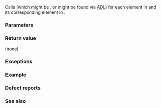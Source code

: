 {{cpp/utility/tuple/title|swap}}
{{cpp/utility/tuple/navbar}}
{{dcl begin}}
{{dcl header|tuple}}
{{dcl|num=1|since=c++11|notes={{mark constexpr since c++20}}|
void swap( tuple&amp; other ) noexcept(/* see below */);
}}
{{dcl|num=2|since=c++23|
constexpr void swap( const tuple&amp; other ) noexcept(/* see below */) const;
}}
{{dcl end}}

Calls {{tt|swap}} (which might be {{lc|std::swap}}, or might be found via [[cpp/language/adl|ADL]]) for each element in {{c|*this}} and its corresponding element in {{c|other}}.

{{rrev multi
|rev1=
If any selected {{tt|swap}} function call is ill-formed, or does not swap the corresponding elements of both tuples, the behavior is undefined.
|since2=c++23|rev2=
If any selected {{tt|swap}} function call does not swap the corresponding elements of both tuples, the behavior is undefined.

@1@ The program is ill-formed if {{c|(std::is_swappable_v&lt;Types&gt; &amp;&amp; ...)}} is not {{c|true}}.
@2@ The program is ill-formed if {{c|(std::is_swappable_v&lt;const Types&gt; &amp;&amp; ...)}} is not {{c|true}}.
}}

===Parameters===
{{par begin}}
{{par|other|tuple of values to swap}}
{{par end}}

===Return value===
(none)

===Exceptions===
{{rrev multi|until1=c++17
|rev1=
{{noexcept|
    noexcept(swap(std::declval&lt;T0&amp;&gt;&gt;(), std::declval&lt;T0&amp;&gt;())) &amp;&amp;
    noexcept(swap(std::declval&lt;T1&amp;&gt;&gt;(), std::declval&lt;T1&amp;&gt;())) &amp;&amp;
    noexcept(swap(std::declval&lt;T2&amp;&gt;&gt;(), std::declval&lt;T2&amp;&gt;())) &amp;&amp;
    ...
}}
In the expression above, the identifier {{tt|swap}} is looked up in the same manner as the one used by the C++17 {{lc|std::is_nothrow_swappable}} trait. &lt;!-- LWG 2456 --&gt;
|rev2=
@1@ {{noexcept|(std::is_nothrow_swappable_v&lt;Types&gt; &amp;&amp; ...)}}
@2@ {{noexcept|(std::is_nothrow_swappable_v&lt;const Types&gt; &amp;&amp; ...)}}
}}

===Example===
{{example_std_tuple_swap}}

===Defect reports===
{{dr list begin}}
{{dr list item|std=C++11|wg=lwg|dr=2456|before=the {{tt|noexcept}} specification is ill-formed|after=made to work}}
{{dr list end}}

===See also===
{{dsc begin}}
{{dsc inc|cpp/utility/tuple/dsc swap2}}
{{dsc inc|cpp/utility/pair/dsc swap}}
{{dsc end}}

{{langlinks|de|es|fr|it|ja|pt|ru|zh}}
